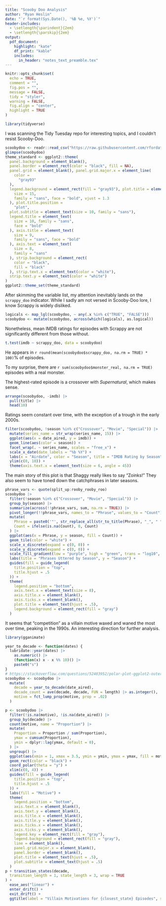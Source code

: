 ---
title: "Scooby Doo Analysis"
author: "Ryan Heslin"
date: "`r format(Sys.Date(), '%B %e, %Y')`"
header-includes:
  - \setlength{\parindent}{2em}
  - \setlength{\parskip}{2em}
output:
  pdf_document:
    highlight: "kate"
    df_print: "kable"
    includes:
      in_header: "notes_text_preamble.tex"
---

```{r setup, include=FALSE}
knitr::opts_chunk$set(
  echo = TRUE,
  comment = "",
  fig.pos = "",
  message = FALSE,
  tidy = "styler",
  warning = FALSE,
  fig.align = "center",
  highlight = TRUE
)

library(tidyverse)
```

I was scanning the Tidy Tuesday repo for interesting topics, and I couldn't resist Scooby-Doo.
```{r}
scoobydoo <- readr::read_csv("https://raw.githubusercontent.com/rfordatascience/tidytuesday/master/data/2021/2021-07-13/scoobydoo.csv", na = "NULL")
glimpse(scoobydoo)
theme_standard <- ggplot2::theme(
  panel.background = element_blank(),
  panel.border = element_rect(color = "black", fill = NA),
  panel.grid = element_blank(), panel.grid.major.x = element_line(
    color =
      "gray93"
  ),
  legend.background = element_rect(fill = "gray93"), plot.title = element_text(
    size = 15,
    family = "sans", face = "bold", vjust = 1.3
  ), plot.title.position =
    "plot",
  plot.subtitle = element_text(size = 10, family = "sans"),
  legend.title = element_text(
    size = 10, family = "sans",
    face = "bold"
  ), axis.title = element_text(
    size = 9,
    family = "sans", face = "bold"
  ), axis.text = element_text(
    size = 8,
    family = "sans"
  ), strip.background = element_rect(
    color = "black",
    fill = "black"
  ), strip.text.x = element_text(color = "white"),
  strip.text.y = element_text(color = "white")
)
ggplot2::theme_set(theme_standard)
```

After skimming the variable list, my attention inevitably lands on the `scrappy_doo` indicator. While I sadly am not versed in Scooby-Doo lore, I know Scrappy is widely disliked.


```{r}
logicals <- map_lgl(scoobydoo, ~ any(.x %in% c("TRUE", "FALSE")))
scoobydoo <- mutate(scoobydoo, across(which(logicals), as.logical))
```


Nonetheless, mean IMDB ratings for episodes with Scrappy are not significantly different from those without.
```{r}
t.test(imdb ~ scrappy_doo, data = scoobydoo)
```

He appears in `r round(mean(scoobydoo$scrappy_doo, na.rm = TRUE) * 100)`% of episodes.

To my surprise, there are `r sum(scoobydoo$monster_real, na.rm = TRUE)` episodes with a real monster.

The highest-rated episode is a crossover with _Supernatural_, which makes sense.
```{r}
arrange(scoobydoo, -imdb) |>
  pull(title) |>
  head(10)
```

Ratings seem constant over time, with the exception of a trough in the early 2000s.
```{r, fig.with = 10, fig.height = 10}
filter(scoobydoo, !season %in% c("Crossover", "Movie", "Special")) |>
  mutate(series_name = str_wrap(series_name, 15)) |>
  ggplot(aes(x = date_aired, y = imdb)) +
  geom_line(aes(color = season)) +
  facet_wrap(. ~ series_name, scales = "free_x") +
  scale_x_date(date_labels = "%b %Y") +
  labs(x = "Airdate", color = "Season", title = "IMDB Rating by Season") +
  ylim(c(0, 10)) +
  theme(axis.text.x = element_text(size = 6, angle = 45))
```

The main story of this plot is that Shaggy really likes to say "Zoinks!" They also seem to have toned down the catchphrases in later seasons.
```{r}
phrase_vars <- quote(split_up:rooby_rooby_roo)
scoobydoo |>
  filter(!season %in% c("Crossover", "Movie", "Special")) |>
  group_by(season) |>
  summarize(across(!!phrase_vars, sum, na.rm = TRUE)) |>
  pivot_longer(!!phrase_vars, names_to = "Phrase", values_to = "Count") |>
  mutate(
    Phrase = paste0('"', str_replace_all(str_to_title(Phrase), "_", " "), '!"') |> str_wrap(width = 10),
    Count = ifelse(is.na(Count), 0, Count)
  ) |>
  ggplot(aes(x = Phrase, y = season, fill = Count)) +
  geom_tile(color = "white") +
  scale_x_discrete(expand = c(0, 0)) +
  scale_y_discrete(expand = c(0, 0)) +
  scale_fill_gradient(low = "purple", high = "green", trans = "log10", oob = scales::squish_infinite) +
  labs(title = "Phrases Uttered by Season", y = "Season") +
  guides(fill = guide_legend(
    title.position = "top",
    title.hjust = .5
  )) +
  theme(
    legend.position = "bottom",
    axis.text.x = element_text(size = 8),
    axis.title.x = element_blank(),
    axis.ticks.x = element_blank(),
    plot.title = element_text(hjust = .5),
    legend.background = element_rect(fill = "gray")
  )
```


It seems that "competition" as a villain motive waxed and waned the most over time, peaking in the 1990s. An interesting direction for further analysis.
```{r}
library(gganimate)

year_to_decade <- function(dates) {
  lubridate::year(dates) |>
    as.numeric() |>
    (function(x) x - x %% 10)() |>
    paste0("s")
}
# https://stackoverflow.com/questions/52403952/polar-plot-ggplot2-outer-ring-removed-grid-on-top
scoobydoo <- scoobydoo |>
  mutate(
    decade = year_to_decade(date_aired),
    decade_count = ave(decade, decade, FUN = length) |> as.integer(),
    motive = fct_lump_prop(motive, prop = .02)
  )

p <- scoobydoo |>
  filter(!is.na(motive), !is.na(date_aired)) |>
  group_by(decade) |>
  count(motive, name = "Proportion") |>
  mutate(
    Proportion = Proportion / sum(Proportion),
    ymax = cumsum(Proportion),
    ymin = dplyr::lag(ymax, default = 0),
  ) |>
  ungroup() |>
  ggplot(aes(xmin = 1, xmax = 3.5, ymin = ymin, ymax = ymax, fill = motive)) +
  geom_rect(color = "black") +
  coord_polar(theta = "y") +
  xlim(c(0, 4)) +
  guides(fill = guide_legend(
    title.position = "top",
    title.hjust = .5
  )) +
  labs(fill = "Motive") +
  theme(
    legend.position = "bottom",
    axis.text.x = element_blank(),
    axis.text.y = element_blank(),
    axis.title.x = element_blank(),
    axis.title.y = element_blank(),
    axis.ticks.x = element_blank(),
    axis.ticks.y = element_blank(),
    legend.key = element_rect(fill = "gray"),
    legend.background = element_rect(fill = "gray"),
    line = element_blank(),
    panel.grid.major.x = element_blank(),
    panel.border = element_blank(),
    plot.title = element_text(hjust = .5),
    plot.subtitle = element_text(hjust = .5)
  )
p + transition_states(decade,
  transition_length = 1, state_length = 3, wrap = TRUE
) +
  ease_aes("linear") +
  enter_drift() +
  exit_drift() +
  ggtitle(label = "Villain Motivations for {closest_state} Episodes", subtitle = paste("n = {scoobydoo |> filter(decade == closest_state)  |> pull(decade_count)  |> unique()}"))
```


